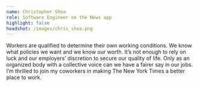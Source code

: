 ```yaml
---
name: Christopher Shea
role: Software Engineer on the News app
highlight: false
headshot: /images/chris_shea.png
---
```

Workers are qualified to determine their own working conditions. We know what policies we want and we know our worth. It’s not enough to rely on luck and our employers’ discretion to secure our quality of life. Only as an organized body with a collective voice can we have a fairer say in our jobs. I’m thrilled to join my coworkers in making The New York Times a better place to work.
